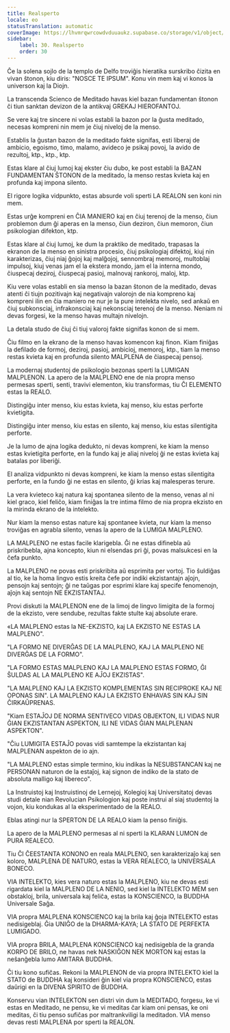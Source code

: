 ```yaml
---
title: Realsperto
locale: eo
statusTranslation: automatic
coverImage: https://lhvmrqwrcowdvduuaukz.supabase.co/storage/v1/object/public/strapi-uploads/small_cover-educacion-fundamental.webp-2d51a7828a2b1309555be27f7e2a61a0.webp
sidebar:
    label: 30. Realsperto
    order: 30
---
```

Ĉe la solena sojlo de la templo de Delfo troviĝis hieratika surskribo ĉizita en vivan ŝtonon, kiu diris: "NOSCE TE IPSUM". Konu vin mem kaj vi konos la universon kaj la Diojn.

La transcenda Scienco de Meditado havas kiel bazan fundamentan ŝtonon ĉi tiun sanktan devizon de la antikvaj GREKAJ HIEROFANTOJ.

Se vere kaj tre sincere ni volas establi la bazon por la ĝusta meditado, necesas kompreni nin mem je ĉiuj niveloj de la menso.

Establis la ĝustan bazon de la meditado fakte signifas, esti liberaj de ambicio, egoismo, timo, malamo, avideco je psikaj povoj, la avido de rezultoj, ktp., ktp., ktp.

Estas klare al ĉiuj lumoj kaj ekster ĉiu dubo, ke post establi la BAZAN FUNDAMENTAN ŜTONON de la meditado, la menso restas kvieta kaj en profunda kaj impona silento.

El rigore logika vidpunkto, estas absurde voli sperti LA REALON sen koni nin mem.

Estas urĝe kompreni en ĈIA MANIERO kaj en ĉiuj terenoj de la menso, ĉiun problemon dum ĝi aperas en la menso, ĉiun deziron, ĉiun memoron, ĉiun psikologian difekton, ktp.

Estas klare al ĉiuj lumoj, ke dum la praktiko de meditado, trapasas la ekranon de la menso en sinistra procesio, ĉiuj psikologiaj difektoj, kiuj nin karakterizas, ĉiuj niaj ĝojoj kaj malĝojoj, sennombraj memoroj, multoblaj impulsoj, kiuj venas jam el la ekstera mondo, jam el la interna mondo, ĉiuspecaj deziroj, ĉiuspecaj pasioj, malnovaj rankoroj, maloj, ktp.

Kiu vere volas establi en sia menso la bazan ŝtonon de la meditado, devas atenti ĉi tiujn pozitivajn kaj negativajn valorojn de nia kompreno kaj kompreni ilin en ĉia maniero ne nur je la pure intelekta nivelo, sed ankaŭ en ĉiuj subkonsciaj, infrakonsciaj kaj nekonsciaj terenoj de la menso. Neniam ni devas forgesi, ke la menso havas multajn nivelojn.

La detala studo de ĉiuj ĉi tiuj valoroj fakte signifas konon de si mem.

Ĉiu filmo en la ekrano de la menso havas komencon kaj finon. Kiam finiĝas la defilado de formoj, deziroj, pasioj, ambicioj, memoroj, ktp., tiam la menso restas kvieta kaj en profunda silento MALPLENA de ĉiaspecaj pensoj.

La modernaj studentoj de psikologio bezonas sperti la LUMIGAN MALPLENON. La apero de la MALPLENO ene de nia propra menso permesas sperti, senti, travivi elementon, kiu transformas, tiu ĈI ELEMENTO estas la REALO.

Distingiĝu inter menso, kiu estas kvieta, kaj menso, kiu estas perforte kvietigita.

Distingiĝu inter menso, kiu estas en silento, kaj menso, kiu estas silentigita perforte.

Je la lumo de ajna logika dedukto, ni devas kompreni, ke kiam la menso estas kvietigita perforte, en la fundo kaj je aliaj niveloj ĝi ne estas kvieta kaj batalas por liberiĝi.

El analiza vidpunkto ni devas kompreni, ke kiam la menso estas silentigita perforte, en la fundo ĝi ne estas en silento, ĝi krias kaj malesperas terure.

La vera kvieteco kaj natura kaj spontanea silento de la menso, venas al ni kiel graco, kiel feliĉo, kiam finiĝas la tre intima filmo de nia propra ekzisto en la mirinda ekrano de la intelekto.

Nur kiam la menso estas nature kaj spontanee kvieta, nur kiam la menso troviĝas en agrabla silento, venas la apero de la LUMIGA MALPLENO.

LA MALPLENO ne estas facile klarigebla. Ĝi ne estas difinebla aŭ priskribebla, ajna koncepto, kiun ni elsendas pri ĝi, povas malsukcesi en la ĉefa punkto.

La MALPLENO ne povas esti priskribita aŭ esprimita per vortoj. Tio ŝuldiĝas al tio, ke la homa lingvo estis kreita ĉefe por indiki ekzistantajn aĵojn, pensojn kaj sentojn; ĝi ne taŭgas por esprimi klare kaj specife fenomenojn, aĵojn kaj sentojn NE EKZISTANTAJ.

Provi diskuti la MALPLENON ene de la limoj de lingvo limigita de la formoj de la ekzisto, vere sendube, rezultas fakte stulte kaj absolute erare.

«LA MALPLENO estas la NE-EKZISTO, kaj LA EKZISTO NE ESTAS LA MALPLENO".

"LA FORMO NE DIVERĜAS DE LA MALPLENO, KAJ LA MALPLENO NE DIVERĜAS DE LA FORMO".

"LA FORMO ESTAS MALPLENO KAJ LA MALPLENO ESTAS FORMO, ĜI ŜULDAS AL LA MALPLENO KE AĴOJ EKZISTAS".

"LA MALPLENO KAJ LA EKZISTO KOMPLEMENTAS SIN RECIPROKE KAJ NE OPONAS SIN". LA MALPLENO KAJ LA EKZISTO ENHAVAS SIN KAJ SIN ĈIRKAŬPRENAS.

"Kiam ESTAĴOJ DE NORMA SENTIVECO VIDAS OBJEKTON, ILI VIDAS NUR ĜIAN EKZISTANTAN ASPEKTON, ILI NE VIDAS ĜIAN MALPLENAN ASPEKTON".

"Ĉiu LUMIGITA ESTAĴO povas vidi samtempe la ekzistantan kaj MALPLENAN aspekton de io ajn.

"LA MALPLENO estas simple termino, kiu indikas la NESUBSTANCAN kaj ne PERSONAN naturon de la estaĵoj, kaj signon de indiko de la stato de absoluta malligo kaj libereco".

La Instruistoj kaj Instruistinoj de Lernejoj, Kolegioj kaj Universitatoj devas studi detale nian Revolucian Psikologion kaj poste instrui al siaj studentoj la vojon, kiu kondukas al la eksperimentado de la REALO.

Eblas atingi nur la SPERTON DE LA REALO kiam la penso finiĝis.

La apero de la MALPLENO permesas al ni sperti la KLARAN LUMON de PURA REALECO.

Tiu ĈI ĈEESTANTA KONONO en reala MALPLENO, sen karakterizaĵo kaj sen koloro, MALPLENA DE NATURO, estas la VERA REALECO, la UNIVERSALA BONECO.

VIA INTELEKTO, kies vera naturo estas la MALPLENO, kiu ne devas esti rigardata kiel la MALPLENO DE LA NENIO, sed kiel la INTELEKTO MEM sen obstakloj, brila, universala kaj feliĉa, estas la KONSCIENCO, la BUDDHA Universale Saĝa.

VIA propra MALPLENA KONSCIENCO kaj la brila kaj ĝoja INTELEKTO estas nedisigeblaj. Ĝia UNIĜO de la DHARMA-KAYA; LA STATO DE PERFEKTA LUMIGADO.

VIA propra BRILA, MALPLENA KONSCIENCO kaj nedisigebla de la granda KORPO DE BRILO, ne havas nek NASKIĜON NEK MORTON kaj estas la neŝanĝebla lumo AMITARA BUDDHA.

Ĉi tiu kono sufiĉas. Rekoni la MALPLENON de via propra INTELEKTO kiel la STATO de BUDDHA kaj konsideri ĝin kiel via propra KONSCIENCO, estas daŭrigi en la DIVENA SPIRITO de BUDDHA.

Konservu vian INTELEKTON sen distri vin dum la MEDITADO, forgesu, ke vi estas en Meditado, ne pensu, ke vi meditas ĉar kiam oni pensas, ke oni meditas, ĉi tiu penso sufiĉas por maltrankviligi la meditadon. VIA menso devas resti MALPLENA por sperti la REALON.

